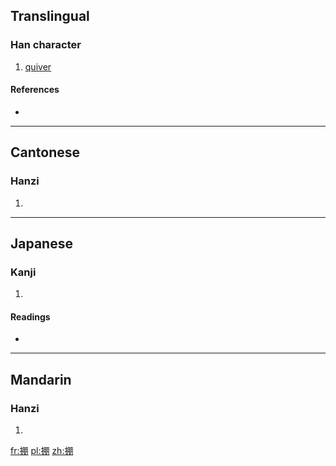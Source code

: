 ==Translingual==

===Han character===
{{Han char|rn=64|rad=手|as=08|sn=11|four=5702<sub>0</sub>|canj=手月月 (QBB)}}

# [[quiver]]

====References====
* {{Han ref|kx=0439.030|dkj=12279|dj=0789.030|hdz=31902.030|uh=63A4|ud=25508|bh=D57C|bd=54652}}

----

==Cantonese==

===Hanzi===
{{yue-hanzi|jyut=[[bing1]], [[maang1]], [[mang1]], [[mang3]]|y=bing1, maang1, mang1, mang3}}

# {{defn|lang=yue|sort=手08}}

----

==Japanese==

===Kanji===
{{ja-kanji|grade=|rs=手08}}

# {{defn|lang=ja|sort=手08}}

====Readings====
* {{ja-readings|on=[[ひょう]] (hyō)|kun=[[ふた]] (futa)}}

----

==Mandarin==

===Hanzi===
{{cmn-hanzi|pin=[[bīng]] ([[bing1]])|wg=ping<sup>1</sup>}}

# {{defn|lang=cmn|sort=手08}}

[[fr:掤]]
[[pl:掤]]
[[zh:掤]]